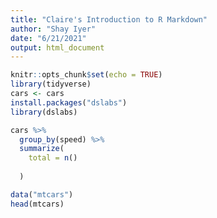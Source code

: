```yaml
---
title: "Claire's Introduction to R Markdown"
author: "Shay Iyer"
date: "6/21/2021"
output: html_document
---
```


```r
knitr::opts_chunk$set(echo = TRUE)
library(tidyverse)
cars <- cars
install.packages("dslabs")
library(dslabs)
```

```r
cars %>% 
  group_by(speed) %>% 
  summarize(
    total = n()
    
  )
```

```r
data("mtcars")
head(mtcars)
```

